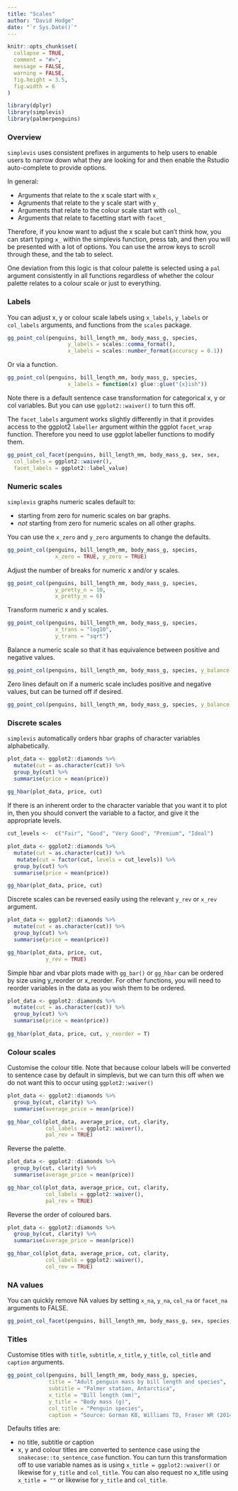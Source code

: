 ```yaml
---
title: "Scales"
author: "David Hodge"
date: "`r Sys.Date()`"
---
```


```r
knitr::opts_chunk$set(
  collapse = TRUE,
  comment = "#>",
  message = FALSE,
  warning = FALSE,
  fig.height = 3.5, 
  fig.width = 6
)
```

```r
library(dplyr)
library(simplevis)
library(palmerpenguins)
```

### Overview

`simplevis` uses consistent prefixes in arguments to help users to enable users to narrow down what they are looking for and then enable the Rstudio auto-complete to provide options.

In general:

* Arguments that relate to the x scale start with `x_` 
* Agruments that relate to the y scale start with `y_` 
* Arguments that relate to the colour scale start with `col_`
* Arguments that relate to facetting start with `facet_`

Therefore, if you know want to adjust the x scale but can't think how, you can start typing `x_` within the simplevis function, press tab, and then you will be presented with a lot of options. You can use the arrow keys to scroll through these, and the tab to select.

One deviation from this logic is that colour palette is selected using a `pal` argument consistently in all functions regardless of whether the colour palette relates to a colour scale or just to everything.

### Labels

You can adjust x, y or colour scale labels using `x_labels`, `y_labels` or `col_labels` arguments, and functions from the `scales` package. 

```r
gg_point_col(penguins, bill_length_mm, body_mass_g, species, 
                   y_labels = scales::comma_format(), 
                   x_labels = scales::number_format(accuracy = 0.1))
```

Or via a function.

```r
gg_point_col(penguins, bill_length_mm, body_mass_g, species, 
                   x_labels = function(x) glue::glue("{x}ish"))
```

Note there is a default sentence case transformation for categorical x, y or col variables. But you can use `ggplot2::waiver()` to turn this off. 

The `facet_labels` argument works slightly differently in that it provides access to the ggplot2 `labeller` argument within the ggplot `facet_wrap` function. Therefore you need to use ggplot labeller functions to modify them.

```r
gg_point_col_facet(penguins, bill_length_mm, body_mass_g, sex, sex, 
  col_labels = ggplot2::waiver(),
  facet_labels = ggplot2::label_value) 

```

### Numeric scales

`simplevis` graphs numeric scales default to:

* starting from zero for numeric scales on bar graphs. 
* <i>not</i> starting from zero for numeric scales on all other graphs. 

You can use the `x_zero` and `y_zero` arguments to change the defaults.

```r
gg_point_col(penguins, bill_length_mm, body_mass_g, species, 
               x_zero = TRUE, y_zero = TRUE)
```

Adjust the number of breaks for numeric x and/or y scales.

```r
gg_point_col(penguins, bill_length_mm, body_mass_g, species, 
               y_pretty_n = 10,
               x_pretty_n = 6)
```

Transform numeric x and y scales.

```r
gg_point_col(penguins, bill_length_mm, body_mass_g, species, 
               x_trans = "log10", 
               y_trans = "sqrt")
```

Balance a numeric scale so that it has equivalence between positive and negative values.

```r
gg_point_col(penguins, bill_length_mm, body_mass_g, species, y_balance = T)
```

Zero lines default on if a numeric scale includes positive and negative values, but can be turned off if desired.

```r
gg_point_col(penguins, bill_length_mm, body_mass_g, species, y_balance = T, y_zero_line = F)
```

### Discrete scales

`simplevis` automatically orders hbar graphs of character variables alphabetically.

```r
plot_data <- ggplot2::diamonds %>%
  mutate(cut = as.character(cut)) %>% 
  group_by(cut) %>%
  summarise(price = mean(price)) 
  
gg_hbar(plot_data, price, cut)

```

If there is an inherent order to the character variable that you want it to plot in, then you should convert the variable to a factor, and give it the appropriate levels. 

```r
cut_levels <-  c("Fair", "Good", "Very Good", "Premium", "Ideal")

plot_data <- ggplot2::diamonds %>%
  mutate(cut = as.character(cut)) %>%
   mutate(cut = factor(cut, levels = cut_levels)) %>% 
  group_by(cut) %>%
  summarise(price = mean(price)) 

gg_hbar(plot_data, price, cut)
```

Discrete scales can be reversed easily using the relevant `y_rev` or `x_rev` argument. 

```r
plot_data <- ggplot2::diamonds %>%
  mutate(cut = as.character(cut)) %>% 
  group_by(cut) %>%
  summarise(price = mean(price)) 

gg_hbar(plot_data, price, cut,
            y_rev = TRUE)
```

Simple hbar and vbar plots made with `gg_bar()` or `gg_hbar` can be ordered by size using y_reorder or x_reorder. For other functions, you will need to reorder variables in the data as you wish them to be ordered.

```r
plot_data <- ggplot2::diamonds %>%
  mutate(cut = as.character(cut)) %>% 
  group_by(cut) %>%
  summarise(price = mean(price)) 
  
gg_hbar(plot_data, price, cut, y_reorder = T)
```

### Colour scales

Customise the colour title. Note that because colour labels will be converted to sentence case by default in simplevis, but we can turn this off when we do not want this to occur using `ggplot2::waiver()`

```r
plot_data <- ggplot2::diamonds %>%
  group_by(cut, clarity) %>%
  summarise(average_price = mean(price))

gg_hbar_col(plot_data, average_price, cut, clarity,
            col_labels = ggplot2::waiver(), 
            pal_rev = TRUE)
```

Reverse the palette.

```r
plot_data <- ggplot2::diamonds %>%
  group_by(cut, clarity) %>%
  summarise(average_price = mean(price))

gg_hbar_col(plot_data, average_price, cut, clarity,
            col_labels = ggplot2::waiver(), 
            pal_rev = TRUE)

```

Reverse the order of coloured bars.

```r
plot_data <- ggplot2::diamonds %>%
  group_by(cut, clarity) %>%
  summarise(average_price = mean(price))

gg_hbar_col(plot_data, average_price, cut, clarity,
            col_labels = ggplot2::waiver(), 
            col_rev = TRUE)
```

### NA values

You can quickly remove NA values by setting `x_na`, `y_na`, `col_na` or `facet_na` arguments to FALSE.

```r
gg_point_col_facet(penguins, bill_length_mm, body_mass_g, sex, species, col_na = F)
```

### Titles

Customise titles with `title`, `subtitle`, `x_title`, `y_title`, `col_title` and `caption` arguments. 

```r
gg_point_col(penguins, bill_length_mm, body_mass_g, species, 
             title = "Adult penguin mass by bill length and species",
             subtitle = "Palmer station, Antarctica",
             x_title = "Bill length (mm)", 
             y_title = "Body mass (g)",
             col_title = "Penguin species",
             caption = "Source: Gorman KB, Williams TD, Fraser WR (2014)")
```

Defaults titles are: 

 * no title, subtitle or caption 
 * x, y and colour titles are converted to sentence case using the `snakecase::to_sentence_case` function. You can turn this transformation off to use variable names as is using `x_title = ggplot2::waiver()` or likewise for `y_title` and `col_title`. You can also request no x_title using `x_title = ""` or likewise for `y_title` and `col_title`.



